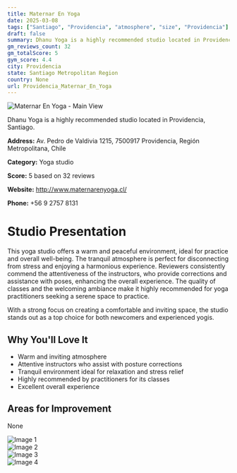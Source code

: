 ```yaml
---
title: Maternar En Yoga
date: 2025-03-08
tags: ["Santiago", "Providencia", "atmosphere", "size", "Providencia"]  
draft: false
summary: Dhanu Yoga is a highly recommended studio located in Providencia, Santiago.
gm_reviews_count: 32
gm_totalScore: 5
gym_score: 4.4
city: Providencia
state: Santiago Metropolitan Region
country: None
url: Providencia_Maternar_En_Yoga
---
```


<div className="aspect-[16/9] relative my-8">
  <img 
    src="https://lh5.googleusercontent.com/p/AF1QipP9fuNT6SRyxIekJEmuIEzIzIc0FF1kezzoca46=w1920-h1080-k-no"
    alt="Maternar En Yoga - Main View"
    className="object-cover absolute inset-0 w-full h-full rounded-lg"
  />
</div>

Dhanu Yoga is a highly recommended studio located in Providencia, Santiago.

**Address:** Av. Pedro de Valdivia 1215, 7500917 Providencia, Región Metropolitana, Chile

**Category:** Yoga studio

**Score:** 5 based on 32 reviews

**Website:** http://www.maternarenyoga.cl/

**Phone:** +56 9 2757 8131

# Studio Presentation

This yoga studio offers a warm and peaceful environment, ideal for practice and overall well-being. The tranquil atmosphere is perfect for disconnecting from stress and enjoying a harmonious experience. Reviewers consistently commend the attentiveness of the instructors, who provide corrections and assistance with poses, enhancing the overall experience. The quality of classes and the welcoming ambiance make it highly recommended for yoga practitioners seeking a serene space to practice.

With a strong focus on creating a comfortable and inviting space, the studio stands out as a top choice for both newcomers and experienced yogis.

## Why You'll Love It

- Warm and inviting atmosphere
- Attentive instructors who assist with posture corrections
- Tranquil environment ideal for relaxation and stress relief
- Highly recommended by practitioners for its classes
- Excellent overall experience

## Areas for Improvement

None

<div className="grid grid-cols-1 xl:grid-cols-2 gap-4 my-8">
<div className="aspect-[4/3] relative"><img src="https://lh5.googleusercontent.com/p/AF1QipM6kwVjhpd2Iusu0rEIUMGEMFyfm7Kf8W0u6BBk=w1920-h1080-k-no" alt="Image 1" className="object-cover absolute inset-0 w-full h-full rounded-lg" /></div>
<div className="aspect-[4/3] relative"><img src="https://lh5.googleusercontent.com/p/AF1QipObsWapYgY-FsYjew2oznsO7BE5sEoPaii03-z5=w1920-h1080-k-no" alt="Image 2" className="object-cover absolute inset-0 w-full h-full rounded-lg" /></div>
<div className="aspect-[4/3] relative"><img src="https://lh5.googleusercontent.com/p/AF1QipOPrHYYXXangDgCGoHnj9s5qj0iV2CTXR5Ryz9z=w1920-h1080-k-no" alt="Image 3" className="object-cover absolute inset-0 w-full h-full rounded-lg" /></div>
<div className="aspect-[4/3] relative"><img src="https://lh5.googleusercontent.com/p/AF1QipNMRQEQ4cBHgAbgwdMct1hyM9z6C-PW1MGYamfp=w1920-h1080-k-no" alt="Image 4" className="object-cover absolute inset-0 w-full h-full rounded-lg" /></div>
</div>